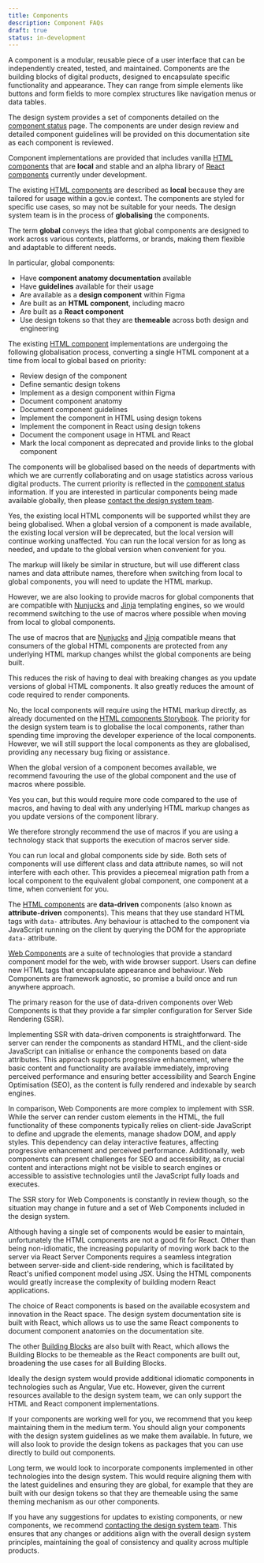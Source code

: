 ```yaml
---
title: Components
description: Component FAQs
draft: true
status: in-development
---
```


<Faqs current="components">

<Faq question="What is a component?">

A component is a modular, reusable piece of a user interface that can be independently created, tested, and maintained. Components are the building blocks of digital products, designed to encapsulate specific functionality and appearance. They can range from simple elements like buttons and form fields to more complex structures like navigation menus or data tables.

</Faq>

<Faq question="What components are provided by the design system?">

The design system provides a set of components detailed on the [component status](/components/status/) page. The components are under design review and detailed component guidelines will be provided on this documentation site as each component is reviewed.

Component implementations are provided that includes vanilla [HTML components](/components/html/) that are **local** and stable and an alpha library of [React components](/components/react/) currently under development.

</Faq>

<Faq question="What are local components?">

The existing [HTML components](/components/html/) are described as **local** because they are tailored for usage within a gov.ie context. The components are styled for specific use cases, so may not be suitable for your needs.
The design system team is in the process of **globalising** the components.

</Faq>

<Faq question="What are global components?">

The term **global** conveys the idea that global components are designed to work across various contexts, platforms, or brands, making them flexible and adaptable to different needs.

In particular, global components:

- Have **component anatomy documentation** available
- Have **guidelines** available for their usage
- Are available as a **design component** within Figma
- Are built as an **HTML component**, including macro
- Are built as a **React component**
- Use design tokens so that they are **themeable** across both design and engineering

</Faq>

<Faq question="How will the local components be globalised?">

The existing [HTML component](/components/html/) implementations are undergoing the following globalisation process, converting a single HTML component at a time from local to global based on priority:

- Review design of the component
- Define semantic design tokens
- Implement as a design component within Figma
- Document component anatomy
- Document component guidelines
- Implement the component in HTML using design tokens
- Implement the component in React using design tokens
- Document the component usage in HTML and React
- Mark the local component as deprecated and provide links to the global component

</Faq>

<Faq question="How do you determine the order in which local components are globalised?">

The components will be globalised based on the needs of departments with which we are currently collaborating and on usage statistics across various digital products.
The current priority is reflected in the [component status](/components/status/) information.
If you are interested in particular components being made available globally, then please [contact the design system team](/contact/).

</Faq>

<Faq question="Should I use the local HTML components if they are being globalised?">

Yes, the existing local HTML components will be supported whilst they are being globalised.
When a global version of a component is made available, the existing local version will be deprecated, but the local version will continue working unaffected.
You can run the local version for as long as needed, and update to the global version when convenient for you.

</Faq>

<Faq question="Will global components use the same HTML markup as local components?">

The markup will likely be similar in structure, but will use different class names and data attribute names, therefore when switching from local to global components, you will need to update the HTML markup.

However, we are also looking to provide macros for global components that are compatible with [Nunjucks](https://mozilla.github.io/nunjucks/) and [Jinja](https://jinja.palletsprojects.com/) templating engines, so we would recommend switching to the use of macros where possible when moving from local to global components.

</Faq>

<Faq question="Why will macros be provided alongside the HTML markup for global HTML components?">

The use of macros that are [Nunjucks](https://mozilla.github.io/nunjucks/) and [Jinja](https://jinja.palletsprojects.com/) compatible means that consumers of the global HTML components are protected from any underlying HTML markup changes whilst the global components are being built.

This reduces the risk of having to deal with breaking changes as you update versions of global HTML components. It also greatly reduces the amount of code required to render components.

</Faq>

<Faq question="Will macros be provided for the local components?">

No, the local components will require using the HTML markup directly, as already documented on the [HTML components Storybook](https://storybook.design-system.ogcio.gov.ie/).
The priority for the design system team is to globalise the local components, rather than spending time improving the developer experience of the local components.
However, we will still support the local components as they are globalised, providing any necessary bug fixing or assistance.

When the global version of a component becomes available, we recommend favouring the use of the global component and the use of macros where possible.

</Faq>

<Faq question="Can I still use the HTML markup directly rather than the macros for global components?">

Yes you can, but this would require more code compared to the use of macros, and having to deal with any underlying HTML markup changes as you update versions of the component library.

We therefore strongly recommend the use of macros if you are using a technology stack that supports the execution of macros server side.

</Faq>

<Faq question="Can I run global and local components side by side or do I need to upgrade all components at once?">

You can run local and global components side by side. Both sets of components will use different class and data attribute names, so will not interfere with each other.
This provides a piecemeal migration path from a local component to the equivalent global component, one component at a time, when convenient for you.

</Faq>

<Faq question="Why are the HTML components not Web Components?">

The [HTML components](/components/html/) are **data-driven** components (also known as **attribute-driven** components).
This means that they use standard HTML tags with `data-` attributes. Any behaviour is attached to the component via JavaScript running on the client by querying the DOM for the appropriate `data-` attribute.

[Web Components](https://developer.mozilla.org/en-US/docs/Web/API/Web_components) are a suite of technologies that provide a standard component model for the web, with wide browser support. Users can define new HTML tags that encapsulate appearance and behaviour.
Web Components are framework agnostic, so promise a build once and run anywhere approach.

The primary reason for the use of data-driven components over Web Components is that they provide a far simpler configuration for Server Side Rendering (SSR).

Implementing SSR with data-driven components is straightforward. The server can render the components as standard HTML, and the client-side JavaScript can initialise or enhance the components based on data attributes. This approach supports progressive enhancement, where the basic content and functionality are available immediately, improving perceived performance and ensuring better accessibility and Search Engine Optimisation (SEO), as the content is fully rendered and indexable by search engines.

In comparison, Web Components are more complex to implement with SSR. While the server can render custom elements in the HTML, the full functionality of these components typically relies on client-side JavaScript to define and upgrade the elements, manage shadow DOM, and apply styles. This dependency can delay interactive features, affecting progressive enhancement and perceived performance. Additionally, web components can present challenges for SEO and accessibility, as crucial content and interactions might not be visible to search engines or accessible to assistive technologies until the JavaScript fully loads and executes.

The SSR story for Web Components is constantly in review though, so the situation may change in future and a set of Web Components included in the design system.

</Faq>

<Faq question="Why don't React developers use the HTML components?">

Although having a single set of components would be easier to maintain, unfortunately the HTML components are not a good fit for React.
Other than being non-idiomatic, the increasing popularity of moving work back to the server via React Server Components requires a seamless integration between server-side and client-side rendering, which is facilitated by React's unified component model using JSX.
Using the HTML components would greatly increase the complexity of building modern React applications.

</Faq>

<Faq question="Why are React components provided rather than Angular, Vue, Blazor etc?">

The choice of React components is based on the available ecosystem and innovation in the React space.
The design system documentation site is built with React, which allows us to use the same React components to document component anatomies on the documentation site.

The other [Building Blocks](https://blocks.gov.ie/en) are also built with React, which allows the Building Blocks to be themeable as the React components are built out, broadening the use cases for all Building Blocks.

</Faq>

<Faq question="I have already built components in Angular, Vue, Blazor etc. should they not be part of the design system?">

Ideally the design system would provide additional idiomatic components in technologies such as Angular, Vue etc.
However, given the current resources available to the design system team, we can only support the HTML and React component implementations.

If your components are working well for you, we recommend that you keep maintaining them in the medium term.
You should align your components with the design system guidelines as we make them available. In future, we will also look to provide the design tokens as packages that you can use directly to build out components.

Long term, we would look to incorporate components implemented in other technologies into the design system.
This would require aligning them with the latest guidelines and ensuring they are global, for example that they are built with our design tokens so that they are themeable using the same theming mechanism as our other components.

</Faq>

<Faq question="I want to change a component or create a new one, shall I just build one myself?">

If you have any suggestions for updates to existing components, or new components, we recommend [contacting the design system team](/contact/).
This ensures that any changes or additions align with the overall design system principles, maintaining the goal of consistency and quality across multiple products.

</Faq>

</Faqs>
